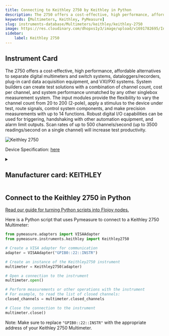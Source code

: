 ```yaml
---
title: Connecting to Keithley 2750 by Keithley in Python
description: The 2750 offers a cost-effective, high performance, affordable alternatives to separate digital multimeters and switch systems, dataloggers/recorders, plug-in card data acquisition equipment, and VXI/PXI systems. System builders can create test solutions with a combination of channel count, cost per channel, and system performance unmatched by any other singlebox measurement system. The input modules provide the flexibility to vary the channel count from 20 to 200 (2-pole), apply a stimulus to the device under test, route signals, control system components, and make precision measurements with up to 14 functions. Robust digital I/O capabilities can be used for triggering, handshaking with other automation equipment, and alarm limit outputs. Scan rates of up to 500 channels/second (up to 3500 readings/second on a single channel) will increase test productivity.
keywords: [Multimeters, Keithley, PyMeasure] 
slug: instruments-database/Multimeters/keithley/keithley-2750 
image: https://res.cloudinary.com/dhopxs1y3/image/upload/v1691782695/Instruments/Multimeters/Keithley-2750/Keithley-2750.webp
sidebar:
    label: Keithley 2750 
---
```



## Instrument Card

The 2750 offers a cost-effective, high performance, affordable alternatives to separate digital multimeters and switch systems, dataloggers/recorders, plug-in card data acquisition equipment, and VXI/PXI systems. System builders can create test solutions with a combination of channel count, cost per channel, and system performance unmatched by any other singlebox measurement system. The input modules provide the flexibility to vary the channel count from 20 to 200 (2-pole), apply a stimulus to the device under test, route signals, control system components, and make precision measurements with up to 14 functions. Robust digital I/O capabilities can be used for triggering, handshaking with other automation equipment, and alarm limit outputs. Scan rates of up to 500 channels/second (up to 3500 readings/second on a single channel) will increase test productivity.

![Keithley 2750](https://res.cloudinary.com/dhopxs1y3/image/upload/v1691782695/Instruments/Multimeters/Keithley-2750/Keithley-2750.webp)

Device Specification: [here](https://www.farnell.com/datasheets/1484285.pdf)

<details style={{ marginTop: "15px"}}>
<summary><h2 style={{display:'inline'}}>Manufacturer card: KEITHLEY</h2></summary>

![KEITHLEY](https://res.cloudinary.com/dhopxs1y3/image/upload/v1692806202/Instruments/Vendor%20Logos/Keithley.png)

Keithley Instruments is a measurement and instrument company headquartered in Solon, Ohio, that develops, manufactures, markets, and sells data acquisition products, as well as complete systems for high-volume production and assembly testing.

- Headquarters: Cleveland, Ohio, United States
- Yearly Revenue (millions, USD): 110.6
- Vendor Website: [here](https://www.tek.com/en)

</details>


<FeaturedInstrumentVideo category="MULTIMETERS" />

## Connect to the Keithley 2750 in Python

[Read our guide for turning Python scripts into Flojoy nodes.](https://docs.flojoy.ai/contribution/blocks/custom-flojoy-block/)



<Tabs>
<TabItem value="Flojoy" label="Flojoy" className="flojoy-instrument-tabs">

<SectionsCard category="MULTIMETERS" manufacturer="Keithley"></SectionsCard>

</TabItem>
<TabItem value="PyMeasure" label="PyMeasure">

Here is a Python script that uses Pymeasure to connect to a Keithley 2750 Multimeter:

```python
from pymeasure.adapters import VISAAdapter
from pymeasure.instruments.keithley import Keithley2750

# Create a VISA adapter for communication
adapter = VISAAdapter("GPIB0::22::INSTR")

# Create an instance of the Keithley2750 instrument
multimeter = Keithley2750(adapter)

# Open a connection to the instrument
multimeter.open()

# Perform measurements or other operations with the instrument
# For example, to read the list of closed channels:
closed_channels = multimeter.closed_channels

# Close the connection to the instrument
multimeter.close()
```

Note: Make sure to replace `"GPIB0::22::INSTR"` with the appropriate address of your Keithley 2750 Multimeter.

</TabItem>
</Tabs>